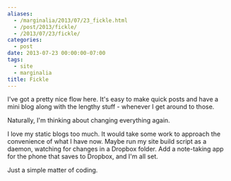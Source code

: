 ```yaml
---
aliases:
  - /marginalia/2013/07/23_fickle.html
  - /post/2013/fickle/
  - /2013/07/23/fickle/
categories:
  - post
date: 2013-07-23 00:00:00-07:00
tags:
  - site
  - marginalia
title: Fickle
---
```


I've got a pretty nice flow here. It's easy to make quick posts and have a mini blog along with the lengthy stuff - whenever I get around to those. 

Naturally, I'm thinking about changing everything again.

I love my static blogs too much. It would take some work to approach the convenience of what I have now. Maybe run my site build script as a daemon, watching for changes in a Dropbox folder. Add a note-taking app for the phone that saves to Dropbox, and I'm all set.

Just a simple matter of coding.
